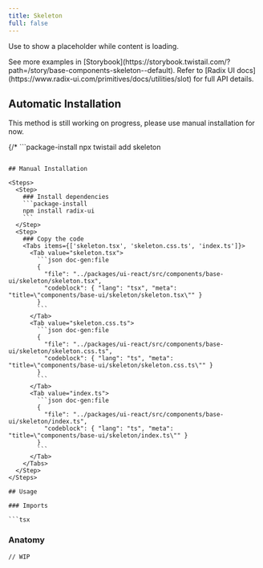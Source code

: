 ```yaml
---
title: Skeleton
full: false
---
```


Use to show a placeholder while content is loading.

<Callout type='info'>
  See more examples in [Storybook](https://storybook.twistail.com/?path=/story/base-components-skeleton--default).
  Refer to [Radix UI docs](https://www.radix-ui.com/primitives/docs/utilities/slot) for full API details.
</Callout>

## Automatic Installation

<Callout type='warn'>
  This method is still working on progress, please use manual installation for now.
</Callout>

{/* ```package-install
npx twistail add skeleton
``` */}

## Manual Installation

<Steps>
  <Step>
    ### Install dependencies
    ```package-install
    npm install radix-ui
    ```
  </Step>
  <Step>
    ### Copy the code
    <Tabs items={['skeleton.tsx', 'skeleton.css.ts', 'index.ts']}>
      <Tab value="skeleton.tsx">
        ```json doc-gen:file
        {
          "file": "../packages/ui-react/src/components/base-ui/skeleton/skeleton.tsx",
          "codeblock": { "lang": "tsx", "meta": "title=\"components/base-ui/skeleton/skeleton.tsx\"" }
        }
        ```
      </Tab>
      <Tab value="skeleton.css.ts">
        ```json doc-gen:file
        {
          "file": "../packages/ui-react/src/components/base-ui/skeleton/skeleton.css.ts",
          "codeblock": { "lang": "ts", "meta": "title=\"components/base-ui/skeleton/skeleton.css.ts\"" }
        }
        ```
      </Tab>
      <Tab value="index.ts">
        ```json doc-gen:file
        {
          "file": "../packages/ui-react/src/components/base-ui/skeleton/index.ts",
          "codeblock": { "lang": "ts", "meta": "title=\"components/base-ui/skeleton/index.ts\"" }
        }
        ```
      </Tab>
    </Tabs>
  </Step>
</Steps>

## Usage

### Imports

```tsx
```

### Anatomy

```tsx
// WIP
```
